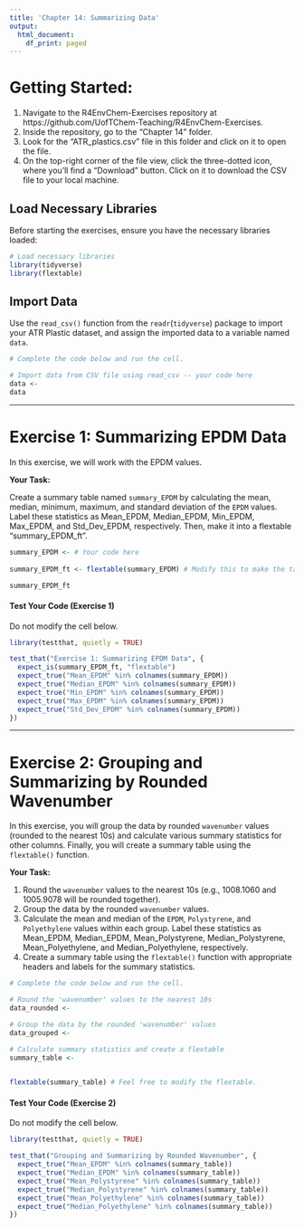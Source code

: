 ```yaml
---
title: 'Chapter 14: Summarizing Data'
output:
  html_document:
    df_print: paged
---
```


# Getting Started:

1. Navigate to the R4EnvChem-Exercises repository at https://github.com/UofTChem-Teaching/R4EnvChem-Exercises.
2. Inside the repository, go to the "Chapter 14" folder.
3. Look for the "ATR_plastics.csv" file in this folder and click on it to open the file.
4. On the top-right corner of the file view, click the three-dotted icon, where you'll find a "Download" button. Click on it to download the CSV file to your local machine.

## Load Necessary Libraries

Before starting the exercises, ensure you have the necessary libraries loaded:

```r
# Load necessary libraries
library(tidyverse)
library(flextable)
```

## Import Data

Use the `read_csv()` function from the `readr`(`tidyverse`) package to import your ATR Plastic dataset, and assign the imported data to a variable named `data`.

```r
# Complete the code below and run the cell.

# Import data from CSV file using read_csv -- your code here
data <- 
data
```


------------------------------------------------------------------------

# Exercise 1: Summarizing EPDM Data

In this exercise, we will work with the EPDM values.

**Your Task:**

Create a summary table named `summary_EPDM` by calculating the mean, median, minimum, maximum, and standard deviation of the `EPDM` values. Label these statistics as Mean_EPDM, Median_EPDM, Min_EPDM, Max_EPDM, and Std_Dev_EPDM, respectively. Then, make it into a flextable "summary_EPDM_ft".

```r
summary_EPDM <- # Your code here
  
summary_EPDM_ft <- flextable(summary_EPDM) # Modify this to make the table as pretty as you want

summary_EPDM_ft
```


#### Test Your Code (Exercise 1)

Do not modify the cell below. 

```r
library(testthat, quietly = TRUE)

test_that("Exercise 1: Summarizing EPDM Data", {
  expect_is(summary_EPDM_ft, "flextable")
  expect_true("Mean_EPDM" %in% colnames(summary_EPDM))
  expect_true("Median_EPDM" %in% colnames(summary_EPDM))
  expect_true("Min_EPDM" %in% colnames(summary_EPDM))
  expect_true("Max_EPDM" %in% colnames(summary_EPDM))
  expect_true("Std_Dev_EPDM" %in% colnames(summary_EPDM))
})
```

------------------------------------------------------------------------

# Exercise 2: Grouping and Summarizing by Rounded Wavenumber

In this exercise, you will group the data by rounded `wavenumber` values (rounded to the nearest 10s) and calculate various summary statistics for other columns. Finally, you will create a summary table using the `flextable()` function.

**Your Task:**

1. Round the `wavenumber` values to the nearest 10s (e.g., 1008.1060 and 1005.9078 will be rounded together).  
2. Group the data by the rounded `wavenumber` values.  
3. Calculate the mean and median of the `EPDM`, `Polystyrene`, and `Polyethylene` values within each group. Label these statistics as Mean_EPDM, Median_EPDM, Mean_Polystyrene, Median_Polystyrene, Mean_Polyethylene, and Median_Polyethylene, respectively.
4. Create a summary table using the `flextable()` function with appropriate headers and labels for the summary statistics.


```r
# Complete the code below and run the cell.

# Round the 'wavenumber' values to the nearest 10s
data_rounded <- 

# Group the data by the rounded 'wavenumber' values
data_grouped <- 

# Calculate summary statistics and create a flextable
summary_table <- 

  
flextable(summary_table) # Feel free to modify the flextable.
```


#### Test Your Code (Exercise 2)

Do not modify the cell below. 

```r
library(testthat, quietly = TRUE)

test_that("Grouping and Summarizing by Rounded Wavenumber", {
  expect_true("Mean_EPDM" %in% colnames(summary_table))
  expect_true("Median_EPDM" %in% colnames(summary_table))
  expect_true("Mean_Polystyrene" %in% colnames(summary_table))
  expect_true("Median_Polystyrene" %in% colnames(summary_table))
  expect_true("Mean_Polyethylene" %in% colnames(summary_table))
  expect_true("Median_Polyethylene" %in% colnames(summary_table))
})
```
